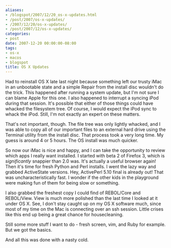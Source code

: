 ```yaml
---
aliases:
- /blogspot/2007/12/20_os-x-updates.html
- /post/2007/os-x-updates/
- /2007/12/20/os-x-updates/
- /post/2007/12/os-x-updates/
categories:
- post
date: 2007-12-20 00:00:00-08:00
tags:
- os-x
- macos
- blogspot
title: OS X Updates
---
```


Had to reinstall OS X late last night because something left our trusty iMac in an unbootable state and a simple Repair from the install disc wouldn't do the trick. This happened after running a system update, but I'm not sure I can blame Apple for this one. I also happened to interrupt a syncing iPod during that session. It's possible that either of those things could have whacked the filesystem tree. Of course, I would expect the iPod sync to whack the iPod. Still, I'm not exactly an expert on these matters.

That's not important, though. The file tree was only lightly whacked, and I was able to copy all of our important files to an external hard drive using the Terminal utility from the install disc. That process took a very long time. My guess is around 4 or 5 hours. The OS install was much quicker.

So now our iMac is nice and happy, and I can take the opportunity to review which apps I really want installed. I started with beta 2 of Firefox  3, which is <span style="font-style: italic;">significantly</span> snappier than 2.0 was. It's actually a useful browser again! Then it's time for fresh Python and Perl installs. I went the lazy way and grabbed ActiveState versions. Hey, ActivePerl 5.10 final is already out! That was uncharacteristically fast. I wonder if the other kids in the playground were making fun of them for being slow or something.

I also grabbed the freshest copy I could find of REBOL/Core and REBOL/View. View is much more polished than the last time I looked at it under OS X. See, I don't stay caught up on my OS X software much, since most of my time on the Mac is connecting over an ssh session. Little crises like this end up being a great chance for housecleaning.

Still some more stuff I want to do - fresh screen, vim, and Ruby for example. But we got the basics.

And all this was done with a nasty cold.
